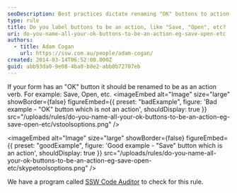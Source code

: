 ```yaml
---
seoDescription: Best practices dictate renaming "OK" buttons to action verbs like "Save," "Open," or others to improve user experience and clarity.
type: rule
title: Do you label buttons to be an action, like "Save, "Open", etc?
uri: do-you-name-all-your-ok-buttons-to-be-an-action-eg-save-open-etc
authors:
  - title: Adam Cogan
    url: https://ssw.com.au/people/adam-cogan/
created: 2014-03-14T06:52:00.000Z
guid: abb93da0-9e08-4ba0-b8e2-abb0b72707eb
---
```


If your form has an "OK" button it should be renamed to be as an action verb. For example: Save, Open, etc.
<imageEmbed
  alt="Image"
  size="large"
  showBorder={false}
  figureEmbed={{
    preset: "badExample",
    figure: 'Bad example - "OK" button which is not an action',
    shouldDisplay: true
  }}
  src="/uploads/rules/do-you-name-all-your-ok-buttons-to-be-an-action-eg-save-open-etc/vstoolsoptions.png"
/>

<imageEmbed
  alt="Image"
  size="large"
  showBorder={false}
  figureEmbed={{
    preset: "goodExample",
    figure: 'Good example - "Save" button which is an action',
    shouldDisplay: true
  }}
  src="/uploads/rules/do-you-name-all-your-ok-buttons-to-be-an-action-eg-save-open-etc/skypetoolsoptions.png"
/>

We have a program called [SSW Code Auditor](https://ssw.com.au/ssw/CodeAuditor/Rules.aspx#OkButtonsAction) to check for this rule.